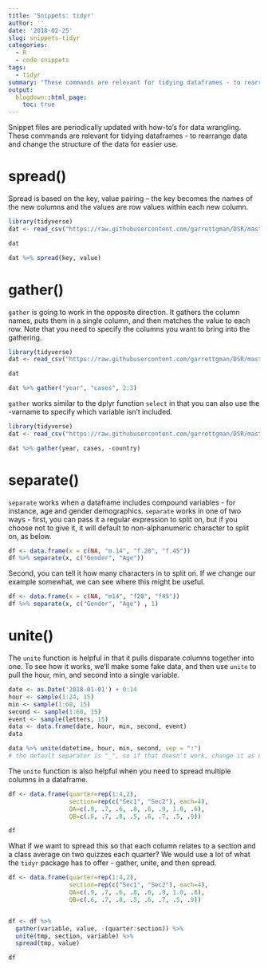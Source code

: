 ```yaml
---
title: 'Snippets: tidyr'
author: ''
date: '2018-02-25'
slug: snippets-tidyr
categories:
  - R 
  - code snippets
tags:
  - tidyr
summary: "These commands are relevant for tidying dataframes - to rearrange data and change the structure of the data for easier use."
output:
  blogdown::html_page:
    toc: true
---
```


Snippet files are periodically updated with how-to’s for data wrangling. These commands are relevant for tidying dataframes - to rearrange data and change the structure of the data for easier use.


# spread()

Spread is based on the key, value pairing -- the key becomes the names of the new columns and the values are row values within each new column. 

```r
library(tidyverse)
dat <- read_csv("https://raw.githubusercontent.com/garrettgman/DSR/master/data-raw/table2.csv")

dat

dat %>% spread(key, value)
```

# gather()

`gather` is going to work in the opposite direction. It gathers the column names, puts them in a single column, and then matches the value to each row. Note that you need to specify the columns you want to bring into the gathering. 

```r
library(tidyverse)
dat <- read_csv("https://raw.githubusercontent.com/garrettgman/DSR/master/data-raw/table4.csv")

dat

dat %>% gather("year", "cases", 2:3)
```

`gather` works similar to the dplyr function `select` in that you can also use the -varname to specify which variable isn't included. 

```r
library(tidyverse)
dat <- read_csv("https://raw.githubusercontent.com/garrettgman/DSR/master/data-raw/table4.csv")

dat %>% gather(year, cases, -country)
```

# separate()

`separate` works when a dataframe includes compound variables - for instance, age and gender demographics. `separate` works in one of two ways - first, you can pass it a regular expression to split on, but if you choose not to give it, it will default to non-alphanumeric character to split on, as below. 

```r
df <- data.frame(x = c(NA, "m.14", "f.20", "f.45"))
df %>% separate(x, c("Gender", "Age"))
```

Second, you can tell it how many characters in to split on. If we change our example somewhat, we can see where this might be useful. 

```r
df <- data.frame(x = c(NA, "m14", "f20", "f45"))
df %>% separate(x, c("Gender", "Age") , 1)
```

# unite()

The `unite` function is helpful in that it pulls disparate columns together into one. To see how it works, we'll make some fake data, and then use `unite` to pull the hour, min, and second into a single variable. 

```r
date <- as.Date('2018-01-01') + 0:14
hour <- sample(1:24, 15)
min <- sample(1:60, 15)
second <- sample(1:60, 15)
event <- sample(letters, 15)
data <- data.frame(date, hour, min, second, event)
data

data %>% unite(datetime, hour, min, second, sep = ":")
# the default separator is "_", so if that doesn't work, change it as necessary
```

The `unite` function is also helpful when you need to spread multiple columns in a dataframe.

```r
df <- data.frame(quarter=rep(1:4,2),
                 section=rep(c("Sec1", "Sec2"), each=4),
                 QA=c(.9, .7, .6, .8, .6, .9, 1.0, .6),
                 QB=c(.6, .7, .8, .5, .6, .7, .5, .9))

df
```

What if we want to spread this so that each column relates to a section and a class average on two quizzes each quarter? We would use a lot of what the `tidyr` package has to offer - gather, unite, and then spread. 

```r
df <- data.frame(quarter=rep(1:4,2),
                 section=rep(c("Sec1", "Sec2"), each=4),
                 QA=c(.9, .7, .6, .8, .6, .9, 1.0, .6),
                 QB=c(.6, .7, .8, .5, .6, .7, .5, .9))


df <- df %>% 
  gather(variable, value, -(quarter:section)) %>%
  unite(tmp, section, variable) %>%
  spread(tmp, value)

df
```

